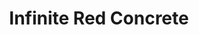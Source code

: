 ---
title: "Infinite Red Concrete"
images:
  color: "MUfCHtba5zu7lZYV2xTWN4q8iYxm9JDjynBfHzd3MkGrab5p"
  item: "MUfCHtba5zu71TTBMZeuQmwFOYgHvnNdSroAIe0bB5ChjXUT"
type: "magic/infinite"
crate: "concrete"
unmodifiable: true
winChance: 6
---